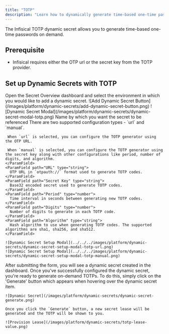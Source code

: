```yaml
---
title: "TOTP"
description: "Learn how to dynamically generate time-based one-time passwords."
---
```


The Infisical TOTP dynamic secret allows you to generate time-based one-time passwords on demand.

## Prerequisite

- Infisical requires either the OTP url or the secret key from the TOTP provider.

## Set up Dynamic Secrets with TOTP

<Steps>
  <Step title="Open Secret Overview Dashboard">
	Open the Secret Overview dashboard and select the environment in which you would like to add a dynamic secret.
  </Step>
  <Step title="Click on the 'Add Dynamic Secret' button">
	![Add Dynamic Secret Button](/images/platform/dynamic-secrets/add-dynamic-secret-button.png)
  </Step>
  <Step title="Select TOTP">
	![Dynamic Secret Modal](/images/platform/dynamic-secrets/dynamic-secret-modal-totp.png)
  </Step>
  <Step title="Provide the inputs for dynamic secret parameters">
    <ParamField path="Secret Name" type="string" required>
      Name by which you want the secret to be referenced
    </ParamField>
    <ParamField path="Configuration Type" type="string" required>
     There are two supported configuration types - `url` and `manual`.

     When `url` is selected, you can configure the TOTP generator using the OTP URL.

     When `manual` is selected, you can configure the TOTP generator using the secret key along with other configurations like period, number of digits, and algorithm.
    </ParamField>
    <ParamField path="URL" type="string">
      OTP URL in `otpauth://` format used to generate TOTP codes.
    </ParamField>
    <ParamField path="Secret Key" type="string">
      Base32 encoded secret used to generate TOTP codes.
    </ParamField>
    <ParamField path="Period" type="number">
      Time interval in seconds between generating new TOTP codes.
    </ParamField>
    <ParamField path="Digits" type="number">
      Number of digits to generate in each TOTP code.
    </ParamField>
    <ParamField path="Algorithm" type="string">
      Hash algorithm to use when generating TOTP codes. The supported algorithms are sha1, sha256, and sha512.
    </ParamField>

    ![Dynamic Secret Setup Modal](../../../images/platform/dynamic-secrets/dynamic-secret-setup-modal-totp-url.png)
    ![Dynamic Secret Setup Modal](../../../images/platform/dynamic-secrets/dynamic-secret-setup-modal-totp-manual.png)

  </Step>
  <Step title="Click 'Submit'">
  	After submitting the form, you will see a dynamic secret created in the dashboard.

  </Step>
  <Step title="Generate dynamic secrets">
	Once you've successfully configured the dynamic secret, you're ready to generate on-demand TOTPs. 
	To do this, simply click on the 'Generate' button which appears when hovering over the dynamic secret item.

    ![Dynamic Secret](/images/platform/dynamic-secrets/dynamic-secret-generate.png)

    Once you click the `Generate` button, a new secret lease will be generated and the TOTP will be shown to you.

    ![Provision Lease](/images/platform/dynamic-secrets/totp-lease-value.png)

  </Step>
</Steps>
